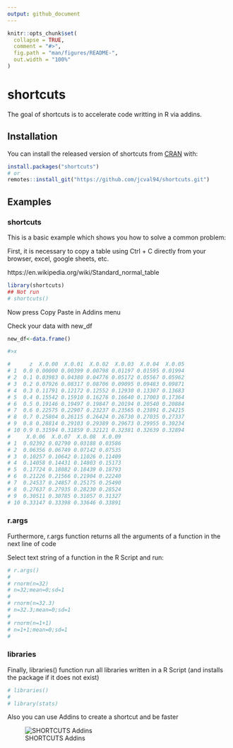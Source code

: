 ```yaml
---
output: github_document
---
```


<!-- README.md is generated from README.Rmd. Please edit that file -->

```r
knitr::opts_chunk$set(
  collapse = TRUE,
  comment = "#>",
  fig.path = "man/figures/README-",
  out.width = "100%"
)
```
# shortcuts

<!-- badges: start -->
<!-- badges: end -->

The goal of shortcuts is to accelerate code writting in R via addins.

## Installation

You can install the released version of shortcuts from [CRAN](https://CRAN.R-project.org) with:

``` r
install.packages("shortcuts")
# or
remotes::install_git("https://github.com/jcval94/shortcuts.git")
```

## Examples

### shortcuts

This is a basic example which shows you how to solve a common problem:

First, it is necessary to copy a table using Ctrl + C directly from your browser, excel, google sheets, etc.

https://en.wikipedia.org/wiki/Standard_normal_table



```r
library(shortcuts)
## Not run
# shortcuts()
```

Now press Copy Paste in Addins menu

Check your data with new_df
```r
new_df<-data.frame()
```


```r
#>x

#      z  X.0.00  X.0.01  X.0.02  X.0.03  X.0.04  X.0.05
# 1  0.0 0.00000 0.00399 0.00798 0.01197 0.01595 0.01994
# 2  0.1 0.03983 0.04380 0.04776 0.05172 0.05567 0.05962
# 3  0.2 0.07926 0.08317 0.08706 0.09095 0.09483 0.09871
# 4  0.3 0.11791 0.12172 0.12552 0.12930 0.13307 0.13683
# 5  0.4 0.15542 0.15910 0.16276 0.16640 0.17003 0.17364
# 6  0.5 0.19146 0.19497 0.19847 0.20194 0.20540 0.20884
# 7  0.6 0.22575 0.22907 0.23237 0.23565 0.23891 0.24215
# 8  0.7 0.25804 0.26115 0.26424 0.26730 0.27035 0.27337
# 9  0.8 0.28814 0.29103 0.29389 0.29673 0.29955 0.30234
# 10 0.9 0.31594 0.31859 0.32121 0.32381 0.32639 0.32894
#     X.0.06  X.0.07  X.0.08  X.0.09
# 1  0.02392 0.02790 0.03188 0.03586
# 2  0.06356 0.06749 0.07142 0.07535
# 3  0.10257 0.10642 0.11026 0.11409
# 4  0.14058 0.14431 0.14803 0.15173
# 5  0.17724 0.18082 0.18439 0.18793
# 6  0.21226 0.21566 0.21904 0.22240
# 7  0.24537 0.24857 0.25175 0.25490
# 8  0.27637 0.27935 0.28230 0.28524
# 9  0.30511 0.30785 0.31057 0.31327
# 10 0.33147 0.33398 0.33646 0.33891

```

### r.args

Furthermore, r.args function returns all the arguments of a function in the next line of code

Select text string of a function in the R Script and run:


```r

# r.args()
# 
# rnorm(n=32)
# n=32;mean=0;sd=1
# 
# rnorm(n=32.3)
# n=32.3;mean=0;sd=1
# 
# rnorm(n=1+1)
# n=1+1;mean=0;sd=1
#
```

### libraries

Finally, libraries() function run all libraries written in a R Script (and installs the package if it does not exist)


```r
# libraries()
# 
# library(stats)

```

Also you can use Addins to create a shortcut and be faster

![SHORTCUTS Addins](man/figures/short.png)



